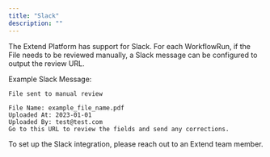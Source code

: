 ```yaml
---
title: "Slack"
description: ""
---
```


The Extend Platform has support for Slack. For each WorkflowRun, if the File needs to be reviewed manually, a Slack
message can be configured to output the review URL.

Example Slack Message:
```
File sent to manual review

File Name: example_file_name.pdf
Uploaded At: 2023-01-01
Uploaded By: test@test.com
Go to this URL to review the fields and send any corrections.
```

To set up the Slack integration, please reach out to an Extend team member.
